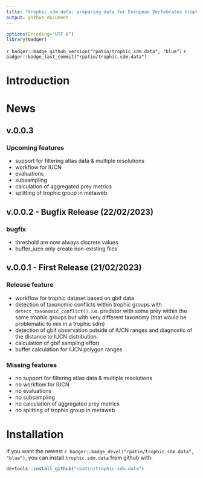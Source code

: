 ```yaml
---
title: "trophic.sdm.data: preparing data for European Vertebrates trophic SDM"
output: github_document
---
```



```r
options(Encoding="UTF-8")
library(badger)
```


<!-- `r badger::badge_cran_release("segclust2d", "orange")` -->
<!-- `r badger::badge_cran_download("segclust2d", "grand-total", "yellow")` -->
`r badger::badge_github_version("rpatin/trophic.sdm.data", "blue")`
`r badger::badge_last_commit("rpatin/trophic.sdm.data")`

# Introduction


# News 

## v.0.0.3

### Upcoming features
- support for filtering atlas data & multiple resolutions
- workflow for IUCN
- evaluations
- subsampling
- calculation of aggregated prey metrics
- splitting of trophic group in metaweb

## v.0.0.2 - Bugfix Release (22/02/2023)

### bugfix
- threshold are now always discrete values
- buffer_iucn only create non-existing files

## v.0.0.1 - First Release (21/02/2023)

### Release feature
- workflow for trophic dataset based on gbif data
- detection of taxonomic conflicts within trophic groups with `detect_taxonomic_conflict()`. i.e. predator with some prey within the same 
trophic groups but with very different taxonomy (that would be problematic to mix 
in a trophic sdm)
- detection of gbif observation outside of IUCN ranges and diagnostic of the distance 
to IUCN distribution.
- calculation of gbif sampling effort
- buffer calculation for IUCN polygon ranges

### Missing features
- no support for filtering atlas data & multiple resolutions
- no workflow for IUCN
- no evaluations
- no subsampling
- no calculation of aggregated prey metrics
- no splitting of trophic group in metaweb


# Installation

If you want the newest `r badger::badge_devel("rpatin/trophic.sdm.data", "blue")`, you
can install `trophic.sdm.data` from github  with:

```r
devtools::install_github("rpatin/trophic.sdm.data")
```

